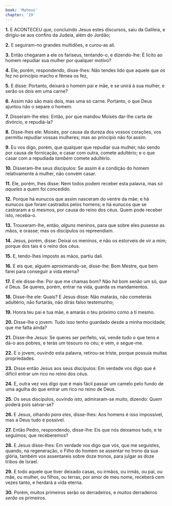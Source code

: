 ```yaml
---
book: 'Mateus'
chapter: '19'
---
```


**1.** E ACONTECEU *que*, concluindo Jesus estes discursos, saiu da Galileia, e dirigiu-se aos confins da Judeia, além do Jordão;

**2.** E seguiram-no grandes multidões, e curou-as ali.

**3.** Então chegaram a ele os fariseus, tentando-o, e dizendo-lhe: É lícito ao homem repudiar sua mulher por qualquer motivo?

**4.** Ele, porém, respondendo, disse-lhes: Não tendes lido que aquele que *os* fez no princípio macho e fêmea os fez,

**5.** E disse: Portanto, deixará o homem pai e mãe, e se unirá à sua mulher, e serão os dois em uma carne?

**6.** Assim não são mais dois, mas uma só carne. Portanto, o que Deus ajuntou não o separe o homem.

**7.** Disseram-lhe eles: Então, por que mandou Moisés dar-lhe carta de divórcio, e repudiá-la?

**8.** Disse-lhes ele: Moisés, por causa da dureza dos vossos corações, vos permitiu repudiar vossas mulheres; mas ao princípio não foi assim.

**9.** Eu vos digo, porém, que qualquer que repudiar sua mulher, não sendo por causa de fornicação, e casar com outra, comete adultério; e o que casar com a repudiada *também* comete adultério.

**10.** Disseram-lhe seus discípulos: Se assim é a condição do homem relativamente à mulher, não convém casar.

**11.** Ele, porém, lhes disse: Nem todos podem receber esta palavra, mas *só aqueles* a quem foi concedido.

**12.** Porque há eunucos que assim nasceram do ventre da mãe; e há eunucos que foram castrados pelos homens; e há eunucos que se castraram a si mesmos, por causa do reino dos céus. Quem pode receber isto, receba-o.

**13.** Trouxeram-lhe, então, *alguns* meninos, para que sobre eles pusesse as mãos, e orasse; mas os discípulos os repreendiam.

**14.** Jesus, porém, disse: Deixai os meninos, e não os estorveis de vir a mim; porque dos tais é o reino dos céus.

**15.** E, tendo-lhes imposto as mãos, partiu dali.

**16.** E eis que, alguém aproximando-se, disse-lhe: Bom Mestre, que bem farei para conseguir a vida eterna?

**17.** E ele disse-lhe: Por que me chamas bom? Não *há* bom senão um só, *que é* Deus. Se queres, porém, entrar na vida, guarda os mandamentos.

**18.** Disse-lhe ele: Quais? E Jesus disse: Não matarás, não cometerás adultério, não furtarás, não dirás falso testemunho;

**19.** Honra teu pai e tua mãe, e amarás o teu próximo como a ti mesmo.

**20.** Disse-lhe o jovem: Tudo isso tenho guardado desde a minha mocidade; que me falta ainda?

**21.** Disse-lhe Jesus: Se queres ser perfeito, vai, vende tudo o que tens e dá-o aos pobres, e terás *um* tesouro no céu; e vem, *e* segue-me.

**22.** E o jovem, ouvindo esta palavra, retirou-se triste, porque possuía muitas propriedades.

**23.** Disse então Jesus aos seus discípulos: Em verdade vos digo que é difícil entrar um rico no reino dos céus.

**24.** E, outra vez vos digo que é mais fácil passar um camelo pelo fundo de uma agulha do que entrar um rico no reino de Deus.

**25.** Os seus discípulos, ouvindo *isto,* admiraram-se muito, dizendo: Quem poderá pois salvar-se?

**26.** E Jesus, olhando *para eles*, disse-lhes: Aos homens é isso impossível, mas a Deus tudo é possível.

**27.** Então Pedro, respondendo, disse-lhe: Eis que nós deixamos tudo, e te seguimos; que receberemos?

**28.** E Jesus disse-lhes: Em verdade vos digo que vós, que me seguistes, quando, na regeneração, o Filho do homem se assentar no trono da sua glória, também vos assentareis sobre doze tronos, para julgar as doze tribos de Israel.

**29.** E todo aquele que tiver deixado casas, ou irmãos, ou irmãs, ou pai, ou mãe, ou mulher, ou filhos, ou terras, por amor de meu nome, receberá cem vezes tanto, e herdará a vida eterna.

**30.** Porém, muitos primeiros serão os derradeiros, e *muitos* derradeiros *serão* os primeiros.